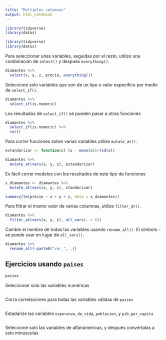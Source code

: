 ```yaml
---
title: "Multiples columnas"
output: html_notebook
---
```


```r
library(tidyverse)
library(datos)
```

```r
library(tidyverse)
library(datos)
```

Para seleccionar unas variables, seguidas por el resto, utilize una combinación de `select()` y después `everything()`.

```r
diamantes %>%
  select(x, y, z, precio, everything())
```

Seleccione solo variables que son de un tipo o valor especifíco por medio de `select_if()`.

```r
diamantes %>%
  select_if(is.numeric) 
```

Los resultados de `select_if()` se pueden pasar a otras funciones

```r
diamantes %>%
  select_if(is.numeric) %>%
  cor()
```

Para correr funciones sobre varias variables utilize `mutate_at()`.

```r
estandarizar <- function(x) (x - mean(x))/(sd(x))

diamantes %>%
  mutate_at(vars(x, y, z), estandarizar)
```

Es fácil correr modelos con los resultados de este tipo de funciones

```r
s_diamantes <- diamantes %>%
  mutate_at(vars(x, y, z), standarizar)

summary(lm(precio ~ x + y + z, data = s_diamantes))
```

Para filtrar el mismo valor de varias columnas, utilize `filter_at()`.

```r
diamantes %>%
  filter_at(vars(x, y, z), all_vars(. > 6))
```

Cambie el nombre de todas las variables usando `rename_all()`.  El símbolo `~` se puede usar en lugar de `all_vars()`.

```r
diamantes %>%
  rename_all(~paste0("var_", .))
```

## Ejercicios usando `paises`

```r
paises
```

Seleccionar solo las variables numéricas

```r

```

Corra correlaciones para todas las variables válidas de `paises`

```r

```


Estadarize las variables `esperanza_de_vida`, `poblacion`, y `pib_per_capita`

```r

```

Seleccione solo las variables de alfanúmericas, y después convertalas a solo minúsculas

```r

```
